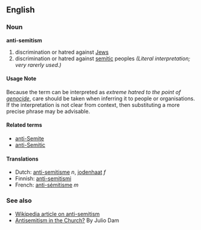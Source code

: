 ==English==
=== Noun ===
'''anti-semitism'''

# discrimination or hatred against [[Jew|Jews]]
# discrimination or hatred against [[semitic]] peoples ''(Literal interpretation; very rarerly used.)''

====Usage Note====
Because the term can be interpreted as ''extreme hatred to the point of [[genocide]]'', care should be taken when inferring it to people or organisations. If the interpretation is not clear from context, then substituting a more precise phrase may be advisable.

====Related terms====
*[[anti-Semite]]
*[[anti-Semitic]]

==== Translations ====
*Dutch: [[anti-semitisme]] ''n'', [[jodenhaat]] ''f''
*Finnish: [[anti-semitismi]]
*French: [[anti-sémitisme]] ''m''

=== See also ===
* [[w:Anti-Semitism|Wikipedia article on anti-semitism]]
* [http://www.beitshalom.org/articulo.aspx?i=en-us&c=54 Antisemitism in the Church?] By Julio Dam